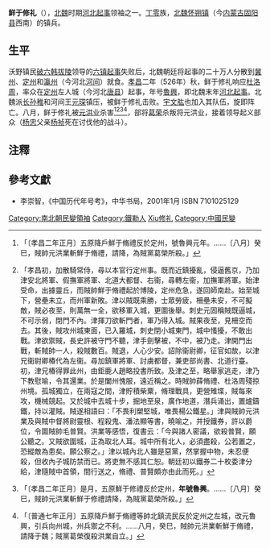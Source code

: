 {{noteTA
|1=zh-hans:尔朱; zh-hant:尒朱;
|2=zh-hans:鲜于; zh-hant:鮮于;
}}
'''鲜于修礼'''（{{bd|？||526年||catIdx=Xianyu鲜于修礼}}），[[北魏|北魏]]时期[[河北起事|河北起事]]领袖之一。[[丁零|丁零]]族，[[北魏|北魏]][[怀朔镇_(北魏)|怀朔镇]]（今[[内蒙古|内蒙古]][[固阳县|固阳县]]西南）的镇兵。

==生平==
沃野镇民[[破六韩拔陵|破六韩拔陵]]领导的[[六镇起事|六镇起事]]失败后，北魏朝廷将起事的二十万人分散到[[冀州|冀州]]、[[定州|定州]]和[[瀛州|瀛州]]（今河北[[河间|河间]]）就食。[[孝昌|孝昌]]二年（526年）秋，鲜于修礼响应[[杜洛周|杜洛周]]，率众在[[定州|定州]]左人城（今河北[[唐县|唐县]]）起事，年号[[魯興|魯興]]，即北魏末年[[河北起事|河北起事]]。北魏派[[长孙稚|长孙稚]]和河间王[[元琛|元琛]]镇压，被鲜于修礼击败。[[宇文肱|宇文肱]]也加入其队伍，旋即阵亡。八月，鲜于修礼被[[元洪业|元洪业]]杀害<ref>{{cite wikisource|title=魏書肅宗紀第九|last=魏攸|wslink=zh:魏書/卷9}}「〔孝昌二年正月〕五原降戶鮮于脩禮反於定州，號魯興元年。……〔八月〕癸巳，賊帥元洪業斬鮮于脩禮，請降，為賊黨葛榮所殺。」</ref><ref>{{cite wikisource|title=魏書列傳第四十六楊播|last=魏攸|wslink=zh:魏書/卷58}}「孝昌初，加散騎常侍，尋以本官行定州事。既而近鎮擾亂，侵逼舊京，乃加津安北將軍、假撫軍將軍、北道大都督、右衞，尋轉左衞，加撫軍將軍。始津受命，出據靈丘，而賊帥鮮于脩禮起於博陵，定州危急，遂回師南赴。始至城下，營壘未立，而州軍新敗。津以賊既乘勝，士眾勞疲，柵壘未安，不可擬敵，賊必夜至，則萬無一全，欲移軍入城，更圖後舉。刺史元固稱賊既逼城，不可示弱，閉門不內。津揮刀欲斬門者，軍乃得入城。賊果夜至，見柵空而去。其後，賊攻州城東面，已入羅城，刺史閉小城東門，城中慅擾，不敢出戰。津欲禦賊，長史許被守門不聽，津手劍擊被，不中，被乃走。津開門出戰，斬賊帥一人，殺賊數百。賊退，人心少安。詔除衞尉卿，征官如故，以津兄衞尉卿椿代為左衞。尋加鎮軍將軍、討虜都督，兼吏部尚書、北道行臺。初，津兄椿得罪此州，由鉅鹿人趙略投書所致。及津之至，略舉家逃走，津乃下教慰喻，令其還業。於是闔州愧服，遠近稱之。時賊帥薛脩禮、杜洛周殘掠州境。孤城獨立，在兩寇之間，津貯積柴粟，脩理戰具，更營雉堞，賊每來攻，機械競起。又於城中去城十步，掘地至泉，廣作地道，潛兵涌出，置爐鑄鐵，持以灌賊。賊遂相語曰：「不畏利槊堅城，唯畏楊公鐵星。」津與賊帥元洪業及與賊中督將尉靈根、程殺鬼、潘法顯等書，曉喻之，并授鐵券，許以爵位，令圖賊帥毛普賢。洪業等感悟，復書云：「今與諸人密議，欲殺普賢，願公聽之。又賊欲圍城，正為取北人耳。城中所有北人，必須盡殺，公若置之，恐縱敵為患矣。願公察之。」津以城內北人雖是惡黨，然掌握中物，未忍便殺，但收內子城防禁而已。將吏無不感其仁恕。朝廷初以鐵券二十枚委津分給，津隨賊中首領，間行送之，脩禮、普賢頗亦由此而死。」</ref><ref>{{cite wikisource|title=北史魏本紀第四|last=李延燾|wslink=zh:北史/卷004}}「〔孝昌二年正月〕是月，五原鮮于修禮反於定州，'''年號魯興'''。……〔八月〕癸巳，賊帥元洪業斬鮮于修禮請降，為賊黨葛榮所殺。」</ref><ref>{{cite wikisource|title=資治通鑑梁紀七|last=司馬光|wslink=zh:資治通鑒 (胡三省音注)/卷151}}「〔普通七年正月〕五原降戶鮮于脩禮等帥北鎮流民反於定州之左城，改元魯興，引兵向州城，州兵禦之不利。……八月，癸巳，賊帥元洪業斬鮮于脩禮，請降于魏；賊黨葛榮復殺洪業自立。」</ref>，部将[[葛荣|葛荣]]杀叛将元洪业，接着领导起义部众（[[楊忠_(北朝)|杨忠]]父亲[[杨祯|杨祯]]死在讨伐他的战斗）。

==注釋==
{{Reflist}}

==參考文獻==
*李崇智，《中国历代年号考》，中华书局，2001年1月 ISBN 7101025129

{{南北朝歷史事件}}
{{中國民變起事領袖}}

{{DEFAULTSORT:Xianyu鲜于修礼}}
[[Category:南北朝民變領袖|Category:南北朝民變領袖]]
[[Category:鐵勒人|Category:鐵勒人]]
[[Category:鲜于姓|Xiu修礼]]
[[Category:中國民變|Category:中國民變]]